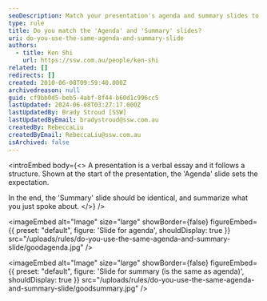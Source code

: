 ```yaml
---
seoDescription: Match your presentation's agenda and summary slides to ensure a clear overview of key points and leave a lasting impression.
type: rule
title: Do you match the 'Agenda' and 'Summary' slides?
uri: do-you-use-the-same-agenda-and-summary-slide
authors:
  - title: Ken Shi
    url: https://ssw.com.au/people/ken-shi
related: []
redirects: []
created: 2010-06-08T09:59:40.000Z
archivedreason: null
guid: cf9bb0d5-beb5-4abf-8f44-b60d1c996cc5
lastUpdated: 2024-06-08T03:27:17.000Z
lastUpdatedBy: Brady Stroud [SSW]
lastUpdatedByEmail: bradystroud@ssw.com.au
createdBy: RebeccaLiu
createdByEmail: RebeccaLiu@ssw.com.au
isArchived: false
---
```


<introEmbed
  body={<>
A presentation is a verbal essay and it follows a structure. Shown at the start of the presentation, the 'Agenda' slide sets the expectation.

In the end, the 'Summary' slide should be identical, and summarize what you just spoke about.
  </>}
/>

<imageEmbed
  alt="Image"
  size="large"
  showBorder={false}
  figureEmbed={{
    preset: "default",
    figure: 'Slide for agenda',
    shouldDisplay: true
  }}
  src="/uploads/rules/do-you-use-the-same-agenda-and-summary-slide/goodagenda.jpg"
/>


<imageEmbed
  alt="Image"
  size="large"
  showBorder={false}
  figureEmbed={{
    preset: "default",
    figure: 'Slide for summary (is the same as agenda)',
    shouldDisplay: true
  }}
  src="/uploads/rules/do-you-use-the-same-agenda-and-summary-slide/goodsummary.jpg"
/>
